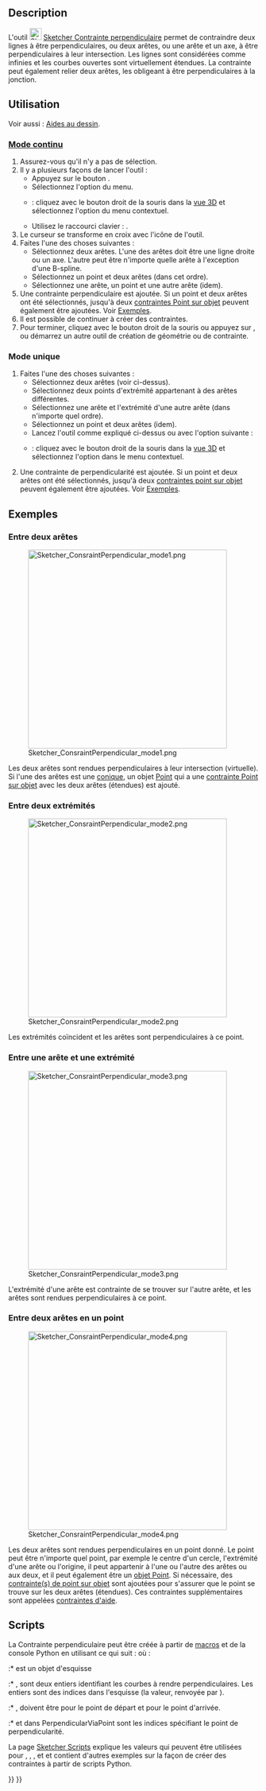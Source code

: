 <languages/>

{{Docnav/fr
|[[Sketcher_ConstrainParallel/fr|Contrainte parallèle]]
|[[Sketcher_ConstrainTangent/fr|Contrainte tangente]]
|[[Sketcher_Workbench/fr|Atelier Sketcher]]
|IconL=Sketcher_ConstrainParallel.svg
|IconR=Sketcher_ConstrainTangent.svg
|IconC=Workbench_Sketcher.svg
}}

{{GuiCommand/fr
|Name=Sketcher ConstrainPerpendicular
|Name/fr=Sketcher Contrainte perpendiculaire
|MenuLocation=Esquisse → Contraintes d'esquisse → Contrainte perpendiculaire
|Workbenches=[[Sketcher_Workbench/fr|Sketcher]]
|Shortcut={{KEY|N}}
|SeeAlso=[[Sketcher_ConstrainAngle/fr|Sketcher Contrainte angulaire]]
}}

==Description== 

L'outil [[Image:Sketcher_ConstrainPerpendicular.svg|24px]] [[Sketcher_ConstrainPerpendicular/fr|Sketcher Contrainte perpendiculaire]] permet de contraindre deux lignes à être perpendiculaires, ou deux arêtes, ou une arête et un axe, à être perpendiculaires à leur intersection. Les lignes sont considérées comme infinies et les courbes ouvertes sont virtuellement étendues. La contrainte peut également relier deux arêtes, les obligeant à être perpendiculaires à la jonction.

<span id="Usage"></span>
==Utilisation==

Voir aussi : [[Sketcher_Workbench/fr#Aides_au_dessin|Aides au dessin]].

<span id="Continue_mode"></span>
===[[Sketcher_Workbench/fr#Modes_continus|Mode continu]]===

# Assurez-vous qu'il n'y a pas de sélection.
# Il y a plusieurs façons de lancer l'outil :
#* Appuyez sur le bouton {{Button|[[Image:Sketcher_ConstrainPerpendicular.svg|16px]] [[Sketcher_ConstrainPerpendicular/fr|Contrainte perpendiculaire]]}}.
#* Sélectionnez l'option {{MenuCommand|Esquisse → Contraintes d'esquisse → [[Image:Sketcher_ConstrainPerpendicular.svg|16px]] Contrainte perpendiculaire}} du menu.
#* {{Version/fr|1.0}} : cliquez avec le bouton droit de la souris dans la [[3D_view/fr|vue 3D]] et sélectionnez l'option {{MenuCommand|Contrainte → [[Image:Sketcher_ConstrainPerpendicular.svg|16px]] Contrainte perpendiculaire}} du menu contextuel.
#* Utilisez le raccourci clavier : {{KEY|N}}.
# Le curseur se transforme en croix avec l'icône de l'outil.
# Faites l'une des choses suivantes :
#* Sélectionnez deux arêtes. L'une des arêtes doit être une ligne droite ou un axe. L'autre peut être n'importe quelle arête à l'exception d'une B-spline.
#* Sélectionnez un point et deux arêtes (dans cet ordre).
#* Sélectionnez une arête, un point et une autre arête (idem).
# Une contrainte perpendiculaire est ajoutée. Si un point et deux arêtes ont été sélectionnés, jusqu'à deux [[Sketcher_ConstrainPointOnObject/fr|contraintes Point sur objet]] peuvent également être ajoutées. Voir [[#Entre_deux_arêtes_au_point|Exemples]].
# Il est possible de continuer à créer des contraintes.
# Pour terminer, cliquez avec le bouton droit de la souris ou appuyez sur {{KEY|Échap}}, ou démarrez un autre outil de création de géométrie ou de contrainte.

<span id="Run-once_mode"></span>
===Mode unique===

<div class="mw-translate-fuzzy">
# Faites l'une des choses suivantes :
#* Sélectionnez deux arêtes (voir ci-dessus). 
#* Sélectionnez deux points d'extrémité appartenant à des arêtes différentes.
#* Sélectionnez une arête et l'extrémité d'une autre arête (dans n'importe quel ordre).
#* Sélectionnez un point et deux arêtes (idem).
#* Lancez l'outil comme expliqué ci-dessus ou avec l'option suivante :
#* {{Version/fr|1.0}} : cliquez avec le bouton droit de la souris dans la [[3D_view/fr|vue 3D]] et sélectionnez l'option {{MenuCommand|[[Image:Sketcher_ConstrainPerpendicular.svg|16px]] Contrainte perpendiculaire}} dans le menu contextuel.
# Une contrainte de perpendicularité est ajoutée. Si un point et deux arêtes ont été sélectionnés, jusqu'à deux [[Sketcher_ConstrainPointOnObject/fr|contraintes point sur objet]] peuvent également être ajoutées. Voir [[#Entre_deux_arêtes_au_point|Exemples]].
</div>

<span id="Examples"></span>
==Exemples==

<span id="Between_two_edges"></span>
===Entre deux arêtes===

[[Image:Sketcher_ConsraintPerpendicular_mode1.png|400px]]

Les deux arêtes sont rendues perpendiculaires à leur intersection (virtuelle). Si l'une des arêtes est une [[Sketcher_Workbench/fr#Sketcher_CompCreateConic|conique]], un objet [[Sketcher_CreatePoint/fr|Point]] qui a une [[Sketcher_ConstrainPointOnObject|contrainte Point sur objet]] avec les deux arêtes (étendues) est ajouté.

<span id="Between_two_endpoints"></span>
===Entre deux extrémités===

[[Image:Sketcher_ConsraintPerpendicular_mode2.png|400px]]

Les extrémités coïncident et les arêtes sont perpendiculaires à ce point.

<span id="Between_edge_and_endpoint"></span>
===Entre une arête et une extrémité===

[[Image:Sketcher_ConsraintPerpendicular_mode3.png|400px]]

L'extrémité d'une arête est contrainte de se trouver sur l'autre arête, et les arêtes sont rendues perpendiculaires à ce point.

<span id="Between_two_edges_at_point"></span>
===Entre deux arêtes en un point===

[[Image:Sketcher_ConsraintPerpendicular_mode4.png|400px]]

Les deux arêtes sont rendues perpendiculaires en un point donné. Le point peut être n'importe quel point, par exemple le centre d'un cercle, l'extrémité d'une arête ou l'origine, il peut appartenir à l'une ou l'autre des arêtes ou aux deux, et il peut également être un [[Sketcher_CreatePoint/fr|objet Point]]. Si nécessaire, des [[Sketcher_ConstrainPointOnObject/fr|contrainte(s) de point sur objet]] sont ajoutées pour s'assurer que le point se trouve sur les deux arêtes (étendues). Ces contraintes supplémentaires sont appelées [[Sketcher_helper_constraint/fr|contraintes d'aide]].

<span id="Scripting"></span>
== Scripts ==

La Contrainte perpendiculaire peut être créée à partir de [[Macros/fr|macros]] et de la console Python en utilisant ce qui suit :
{{Code|code=
# direct perpendicularity
Sketch.addConstraint(Sketcher.Constraint('Perpendicular',icurve1,icurve2))

# point-to-point perpendicularity
Sketch.addConstraint(Sketcher.Constraint('Perpendicular',icurve1,pointpos1,icurve2,pointpos2))

# point-to-curve perpendicularity
Sketch.addConstraint(Sketcher.Constraint('Perpendicular',icurve1,pointpos1,icurve2))

# perpendicular-via-point (plain constraint, helpers are not added automatically)
Sketch.addConstraint(Sketcher.Constraint('PerpendicularViaPoint',icurve1,icurve2,geoidpoint,pointpos)) 
}}
où : 
:* {{incode|Sketch}} est un objet d'esquisse
:* {{incode|icurve1}}, {{incode|icurve2}} sont deux entiers identifiant les courbes à rendre perpendiculaires. Les entiers sont des indices dans l'esquisse (la valeur, renvoyée par {{incode|Sketch.addGeometry}}).
:* {{incode|pointpos1}}, {{incode|pointpos2}} doivent être {{incode|1}} pour le point de départ et {{incode|2}} pour le point d'arrivée.
:* {{incode|point géoïde}} et {{incode|pointpos}} dans PerpendicularViaPoint sont les indices spécifiant le point de perpendicularité.

La page [[Sketcher_scripting/fr|Sketcher Scripts]] explique les valeurs qui peuvent être utilisées pour {{incode|icurve1}}, {{incode|icurve2}}, {{incode|pointpos1}}, {{incode|pointpos2}} et {{incode|geoidpoint}} et contient d'autres exemples sur la façon de créer des contraintes à partir de scripts Python.


{{Docnav/fr
|[[Sketcher_ConstrainParallel/fr|Contrainte parallèle]]
|[[Sketcher_ConstrainTangent/fr|Contrainte tangente]]
|[[Sketcher_Workbench/fr|Atelier Sketcher]]
|IconL=Sketcher_ConstrainParallel.svg
|IconR=Sketcher_ConstrainTangent.svg
|IconC=Workbench_Sketcher.svg
}}

{{Sketcher_Tools_navi{{#translation:}}}}
{{Userdocnavi{{#translation:}}}}
